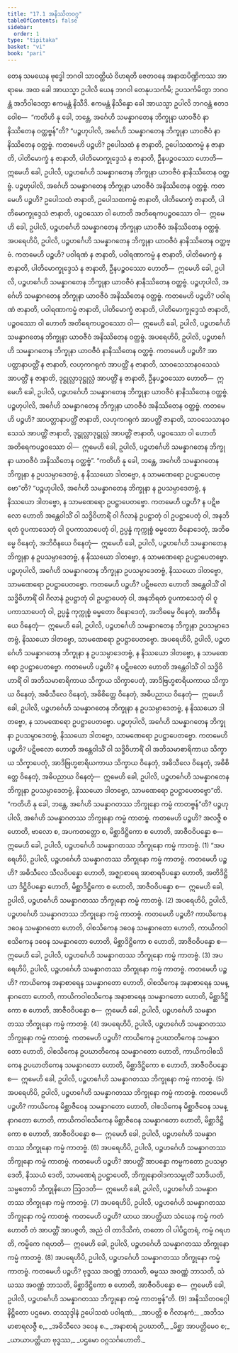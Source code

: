 ```yaml
---
title: "17.1 အနိဿိတဝဂ္ဂ"
tableOfContents: false
sidebar:
  order: 1
type: "tipitaka"
basket: "vi"
book: "pari"
---
```



<DynamicBreadcrumb />

<Division number="417" book="pari">

<Paragraph number="1939" book="pari">
တေန သမယေန ဗုဒ္ဓေါ ဘဂဝါ သာဝတ္ထိယံ ဝိဟရတိ ဇေတဝနေ အနာထပိဏ္ဍိကဿ အာရာမေ. အထ ခေါ အာယသ္မာ ဥပါလိ ယေန ဘဂဝါ တေနုပသင်္ကမိ; ဥပသင်္ကမိတွာ ဘဂဝန္တံ အဘိဝါဒေတွာ ဧကမန္တံ နိသီဒိ. ဧကမန္တံ နိသိန္နော ခေါ အာယသ္မာ ဥပါလိ ဘဂဝန္တံ ဧတဒဝေါစ—  “ကတိဟိ နု ခေါ, ဘန္တေ, အင်္ဂေဟိ သမန္နာဂတေန ဘိက္ခုနာ ယာဝဇီဝံ နာနိဿိတေန ဝတ္ထဗ္ဗန်”တိ?
</Paragraph>

<Paragraph number="1940" book="pari">
“ပဉ္စဟုပါလိ, အင်္ဂေဟိ သမန္နာဂတေန ဘိက္ခုနာ ယာဝဇီဝံ နာနိဿိတေန ဝတ္ထဗ္ဗံ. ကတမေဟိ ပဉ္စဟိ? ဥပေါသထံ န ဇာနာတိ, ဥပေါသထကမ္မံ န ဇာနာတိ, ပါတိမောက္ခံ န ဇာနာတိ, ပါတိမောက္ခုဒ္ဒေသံ န ဇာနာတိ, ဦနပဉ္စဝဿော ဟောတိ—  ဣမေဟိ ခေါ, ဥပါလိ, ပဉ္စဟင်္ဂေဟိ သမန္နာဂတေန ဘိက္ခုနာ ယာဝဇီဝံ နာနိဿိတေန ဝတ္ထဗ္ဗံ. ပဉ္စဟုပါလိ, အင်္ဂေဟိ သမန္နာဂတေန ဘိက္ခုနာ ယာဝဇီဝံ အနိဿိတေန ဝတ္ထဗ္ဗံ. ကတမေဟိ ပဉ္စဟိ? ဥပေါသထံ ဇာနာတိ, ဥပေါသထကမ္မံ ဇာနာတိ, ပါတိမောက္ခံ ဇာနာတိ, ပါတိမောက္ခုဒ္ဒေသံ ဇာနာတိ, ပဉ္စဝဿော ဝါ ဟောတိ အတိရေကပဉ္စဝဿော ဝါ—  ဣမေဟိ ခေါ, ဥပါလိ, ပဉ္စဟင်္ဂေဟိ သမန္နာဂတေန ဘိက္ခုနာ ယာဝဇီဝံ အနိဿိတေန ဝတ္ထဗ္ဗံ.
</Paragraph>

<Paragraph number="1941" book="pari">
အပရေဟိပိ, ဥပါလိ, ပဉ္စဟင်္ဂေဟိ သမန္နာဂတေန ဘိက္ခုနာ ယာဝဇီဝံ နာနိဿိတေန ဝတ္ထဗ္ဗံ. ကတမေဟိ ပဉ္စဟိ? ပဝါရဏံ န ဇာနာတိ, ပဝါရဏာကမ္မံ န ဇာနာတိ, ပါတိမောက္ခံ န ဇာနာတိ, ပါတိမောက္ခုဒ္ဒေသံ န ဇာနာတိ, ဦနပဉ္စဝဿော ဟောတိ—  ဣမေဟိ ခေါ, ဥပါလိ, ပဉ္စဟင်္ဂေဟိ သမန္နာဂတေန ဘိက္ခုနာ ယာဝဇီဝံ နာနိဿိတေန ဝတ္ထဗ္ဗံ. ပဉ္စဟုပါလိ, အင်္ဂေဟိ သမန္နာဂတေန ဘိက္ခုနာ ယာဝဇီဝံ အနိဿိတေန ဝတ္ထဗ္ဗံ. ကတမေဟိ ပဉ္စဟိ? ပဝါရဏံ ဇာနာတိ, ပဝါရဏာကမ္မံ ဇာနာတိ, ပါတိမောက္ခံ ဇာနာတိ, ပါတိမောက္ခုဒ္ဒေသံ ဇာနာတိ, ပဉ္စဝဿော ဝါ ဟောတိ အတိရေကပဉ္စဝဿော ဝါ—  ဣမေဟိ ခေါ, ဥပါလိ, ပဉ္စဟင်္ဂေဟိ သမန္နာဂတေန ဘိက္ခုနာ ယာဝဇီဝံ အနိဿိတေန ဝတ္ထဗ္ဗံ.
</Paragraph>

<Paragraph number="1942" book="pari">
အပရေဟိပိ, ဥပါလိ, ပဉ္စဟင်္ဂေဟိ သမန္နာဂတေန ဘိက္ခုနာ ယာဝဇီဝံ နာနိဿိတေန ဝတ္ထဗ္ဗံ. ကတမေဟိ ပဉ္စဟိ? အာပတ္တာနာပတ္တိံ န ဇာနာတိ, လဟုကဂရုကံ အာပတ္တိံ န ဇာနာတိ, သာဝသေသာနဝသေသံ အာပတ္တိံ န ဇာနာတိ, ဒုဋ္ဌုလ္လာဒုဋ္ဌုလ္လံ အာပတ္တိံ န ဇာနာတိ, ဦနပဉ္စဝဿော ဟောတိ—  ဣမေဟိ ခေါ, ဥပါလိ, ပဉ္စဟင်္ဂေဟိ သမန္နာဂတေန ဘိက္ခုနာ ယာဝဇီဝံ နာနိဿိတေန ဝတ္ထဗ္ဗံ. ပဉ္စဟုပါလိ, အင်္ဂေဟိ သမန္နာဂတေန ဘိက္ခုနာ ယာဝဇီဝံ အနိဿိတေန ဝတ္ထဗ္ဗံ. ကတမေဟိ ပဉ္စဟိ? အာပတ္တာနာပတ္တိံ ဇာနာတိ, လဟုကဂရုကံ အာပတ္တိံ ဇာနာတိ, သာဝသေသာနဝသေသံ အာပတ္တိံ ဇာနာတိ, ဒုဋ္ဌုလ္လာဒုဋ္ဌုလ္လံ အာပတ္တိံ ဇာနာတိ, ပဉ္စဝဿော ဝါ ဟောတိ အတိရေကပဉ္စဝဿော ဝါ—  ဣမေဟိ ခေါ, ဥပါလိ, ပဉ္စဟင်္ဂေဟိ သမန္နာဂတေန ဘိက္ခုနာ ယာဝဇီဝံ အနိဿိတေန ဝတ္ထဗ္ဗံ”.
</Paragraph>

</Division>
<Division number="418" book="pari">

<Paragraph number="1943" book="pari">
“ကတိဟိ နု ခေါ, ဘန္တေ, အင်္ဂေဟိ သမန္နာဂတေန ဘိက္ခုနာ န ဥပသမ္ပာဒေတဗ္ဗံ, န နိဿယော ဒါတဗ္ဗော, န သာမဏေရော ဥပဋ္ဌာပေတဗ္ဗော”တိ?
</Paragraph>

<Paragraph number="1944" book="pari">
“ပဉ္စဟုပါလိ, အင်္ဂေဟိ သမန္နာဂတေန ဘိက္ခုနာ န ဥပသမ္ပာဒေတဗ္ဗံ, န နိဿယော ဒါတဗ္ဗော, န သာမဏေရော ဥပဋ္ဌာပေတဗ္ဗော. ကတမေဟိ ပဉ္စဟိ? န ပဋိဗလော ဟောတိ အန္တေဝါသိံ ဝါ သဒ္ဓိဝိဟာရိံ ဝါ ဂိလာနံ ဥပဋ္ဌာတုံ ဝါ ဥပဋ္ဌာပေတုံ ဝါ, အနဘိရတံ ဝူပကာသေတုံ ဝါ ဝူပကာသာပေတုံ ဝါ, ဥပ္ပန္နံ ကုက္ကုစ္စံ ဓမ္မတော ဝိနောဒေတုံ, အဘိဓမ္မေ ဝိနေတုံ, အဘိဝိနယေ ဝိနေတုံ—  ဣမေဟိ ခေါ, ဥပါလိ, ပဉ္စဟင်္ဂေဟိ သမန္နာဂတေန ဘိက္ခုနာ န ဥပသမ္ပာဒေတဗ္ဗံ, န နိဿယော ဒါတဗ္ဗော, န သာမဏေရော ဥပဋ္ဌာပေတဗ္ဗော. ပဉ္စဟုပါလိ, အင်္ဂေဟိ သမန္နာဂတေန ဘိက္ခုနာ ဥပသမ္ပာဒေတဗ္ဗံ, နိဿယော ဒါတဗ္ဗော, သာမဏေရော ဥပဋ္ဌာပေတဗ္ဗော. ကတမေဟိ ပဉ္စဟိ? ပဋိဗလော ဟောတိ အန္တေဝါသိံ ဝါ သဒ္ဓိဝိဟာရိံ ဝါ ဂိလာနံ ဥပဋ္ဌာတုံ ဝါ ဥပဋ္ဌာပေတုံ ဝါ, အနဘိရတံ ဝူပကာသေတုံ ဝါ ဝူပကာသာပေတုံ ဝါ, ဥပ္ပန္နံ ကုက္ကုစ္စံ ဓမ္မတော ဝိနောဒေတုံ, အဘိဓမ္မေ ဝိနေတုံ, အဘိဝိနယေ ဝိနေတုံ—  ဣမေဟိ ခေါ, ဥပါလိ, ပဉ္စဟင်္ဂေဟိ သမန္နာဂတေန ဘိက္ခုနာ ဥပသမ္ပာဒေတဗ္ဗံ, နိဿယော ဒါတဗ္ဗော, သာမဏေရော ဥပဋ္ဌာပေတဗ္ဗော.
</Paragraph>

<Paragraph number="1945" book="pari">
အပရေဟိပိ, ဥပါလိ, ပဉ္စဟင်္ဂေဟိ သမန္နာဂတေန ဘိက္ခုနာ န ဥပသမ္ပာဒေတဗ္ဗံ, န နိဿယော ဒါတဗ္ဗော, န သာမဏေရော ဥပဋ္ဌာပေတဗ္ဗော. ကတမေဟိ ပဉ္စဟိ? န ပဋိဗလော ဟောတိ အန္တေဝါသိံ ဝါ သဒ္ဓိဝိဟာရိံ ဝါ အဘိသမာစာရိကာယ သိက္ခာယ သိက္ခာပေတုံ, အာဒိဗြဟ္မစာရိယကာယ သိက္ခာယ ဝိနေတုံ, အဓိသီလေ ဝိနေတုံ, အဓိစိတ္တေ ဝိနေတုံ, အဓိပညာယ ဝိနေတုံ—  ဣမေဟိ ခေါ, ဥပါလိ, ပဉ္စဟင်္ဂေဟိ သမန္နာဂတေန ဘိက္ခုနာ န ဥပသမ္ပာဒေတဗ္ဗံ, န နိဿယော ဒါတဗ္ဗော, န သာမဏေရော ဥပဋ္ဌာပေတဗ္ဗော. ပဉ္စဟုပါလိ, အင်္ဂေဟိ သမန္နာဂတေန ဘိက္ခုနာ ဥပသမ္ပာဒေတဗ္ဗံ, နိဿယော ဒါတဗ္ဗော, သာမဏေရော ဥပဋ္ဌာပေတဗ္ဗော. ကတမေဟိ ပဉ္စဟိ? ပဋိဗလော ဟောတိ အန္တေဝါသိံ ဝါ သဒ္ဓိဝိဟာရိံ ဝါ အဘိသမာစာရိကာယ သိက္ခာယ သိက္ခာပေတုံ, အာဒိဗြဟ္မစာရိယကာယ သိက္ခာယ ဝိနေတုံ, အဓိသီလေ ဝိနေတုံ, အဓိစိတ္တေ ဝိနေတုံ, အဓိပညာယ ဝိနေတုံ—  ဣမေဟိ ခေါ, ဥပါလိ, ပဉ္စဟင်္ဂေဟိ သမန္နာဂတေန ဘိက္ခုနာ ဥပသမ္ပာဒေတဗ္ဗံ, နိဿယော ဒါတဗ္ဗော, သာမဏေရော ဥပဋ္ဌာပေတဗ္ဗော”တိ.
</Paragraph>

</Division>
<Division number="419" book="pari">

<Paragraph number="1946" book="pari">
“ကတိဟိ နု ခေါ, ဘန္တေ, အင်္ဂေဟိ သမန္နာဂတဿ ဘိက္ခုနော ကမ္မံ ကာတဗ္ဗန်”တိ?
</Paragraph>

<Paragraph number="1947" book="pari">
ပဉ္စဟုပါလိ, အင်္ဂေဟိ သမန္နာဂတဿ ဘိက္ခုနော ကမ္မံ ကာတဗ္ဗံ. ကတမေဟိ ပဉ္စဟိ? အလဇ္ဇီ စ ဟောတိ, ဗာလော စ, အပကတတ္တော စ, မိစ္ဆာဒိဋ္ဌိကော စ ဟောတိ, အာဇီဝဝိပန္နော စ—  ဣမေဟိ ခေါ, ဥပါလိ, ပဉ္စဟင်္ဂေဟိ သမန္နာဂတဿ ဘိက္ခုနော ကမ္မံ ကာတဗ္ဗံ. (1)
</Paragraph>

<Paragraph number="1948" book="pari">
“အပရေဟိပိ, ဥပါလိ, ပဉ္စဟင်္ဂေဟိ သမန္နာဂတဿ ဘိက္ခုနော ကမ္မံ ကာတဗ္ဗံ. ကတမေဟိ ပဉ္စဟိ? အဓိသီလေ သီလဝိပန္နော ဟောတိ, အဇ္ဈာစာရေ အာစာရဝိပန္နော ဟောတိ, အတိဒိဋ္ဌိယာ ဒိဋ္ဌိဝိပန္နော ဟောတိ, မိစ္ဆာဒိဋ္ဌိကော စ ဟောတိ, အာဇီဝဝိပန္နော စ—  ဣမေဟိ ခေါ, ဥပါလိ, ပဉ္စဟင်္ဂေဟိ သမန္နာဂတဿ ဘိက္ခုနော ကမ္မံ ကာတဗ္ဗံ. (2)
</Paragraph>

<Paragraph number="1949" book="pari">
အပရေဟိပိ, ဥပါလိ, ပဉ္စဟင်္ဂေဟိ သမန္နာဂတဿ ဘိက္ခုနော ကမ္မံ ကာတဗ္ဗံ. ကတမေဟိ ပဉ္စဟိ? ကာယိကေန ဒဝေန သမန္နာဂတော ဟောတိ, ဝါစသိကေန ဒဝေန သမန္နာဂတော ဟောတိ, ကာယိကဝါစသိကေန ဒဝေန သမန္နာဂတော ဟောတိ, မိစ္ဆာဒိဋ္ဌိကော စ ဟောတိ, အာဇီဝဝိပန္နော စ—  ဣမေဟိ ခေါ, ဥပါလိ, ပဉ္စဟင်္ဂေဟိ သမန္နာဂတဿ ဘိက္ခုနော ကမ္မံ ကာတဗ္ဗံ. (3)
</Paragraph>

<Paragraph number="1950" book="pari">
အပရေဟိပိ, ဥပါလိ, ပဉ္စဟင်္ဂေဟိ သမန္နာဂတဿ ဘိက္ခုနော ကမ္မံ ကာတဗ္ဗံ. ကတမေဟိ ပဉ္စဟိ? ကာယိကေန အနာစာရေန သမန္နာဂတော ဟောတိ, ဝါစသိကေန အနာစာရေန သမန္နာဂတော ဟောတိ, ကာယိကဝါစသိကေန အနာစာရေန သမန္နာဂတော ဟောတိ, မိစ္ဆာဒိဋ္ဌိကော စ ဟောတိ, အာဇီဝဝိပန္နော စ—  ဣမေဟိ ခေါ, ဥပါလိ, ပဉ္စဟင်္ဂေဟိ သမန္နာဂတဿ ဘိက္ခုနော ကမ္မံ ကာတဗ္ဗံ. (4)
</Paragraph>

<Paragraph number="1951" book="pari">
အပရေဟိပိ, ဥပါလိ, ပဉ္စဟင်္ဂေဟိ သမန္နာဂတဿ ဘိက္ခုနော ကမ္မံ ကာတဗ္ဗံ. ကတမေဟိ ပဉ္စဟိ? ကာယိကေန ဥပဃာတိကေန သမန္နာဂတော ဟောတိ, ဝါစသိကေန ဥပဃာတိကေန သမန္နာဂတော ဟောတိ, ကာယိကဝါစသိကေန ဥပဃာတိကေန သမန္နာဂတော ဟောတိ, မိစ္ဆာဒိဋ္ဌိကော စ ဟောတိ, အာဇီဝဝိပန္နော စ—  ဣမေဟိ ခေါ, ဥပါလိ, ပဉ္စဟင်္ဂေဟိ သမန္နာဂတဿ ဘိက္ခုနော ကမ္မံ ကာတဗ္ဗံ. (5)
</Paragraph>

<Paragraph number="1952" book="pari">
အပရေဟိပိ, ဥပါလိ, ပဉ္စဟင်္ဂေဟိ သမန္နာဂတဿ ဘိက္ခုနော ကမ္မံ ကာတဗ္ဗံ. ကတမေဟိ ပဉ္စဟိ? ကာယိကေန မိစ္ဆာဇီဝေန သမန္နာဂတော ဟောတိ, ဝါစသိကေန မိစ္ဆာဇီဝေန သမန္နာဂတော ဟောတိ, ကာယိကဝါစသိကေန မိစ္ဆာဇီဝေန သမန္နာဂတော ဟောတိ, မိစ္ဆာဒိဋ္ဌိကော စ ဟောတိ, အာဇီဝဝိပန္နော စ—  ဣမေဟိ ခေါ, ဥပါလိ, ပဉ္စဟင်္ဂေဟိ သမန္နာဂတဿ ဘိက္ခုနော ကမ္မံ ကာတဗ္ဗံ. (6)
</Paragraph>

<Paragraph number="1953" book="pari">
အပရေဟိပိ, ဥပါလိ, ပဉ္စဟင်္ဂေဟိ သမန္နာဂတဿ ဘိက္ခုနော ကမ္မံ ကာတဗ္ဗံ. ကတမေဟိ ပဉ္စဟိ? အာပတ္တိံ အာပန္နော ကမ္မကတော ဥပသမ္ပာဒေတိ, နိဿယံ ဒေတိ, သာမဏေရံ ဥပဋ္ဌာပေတိ, ဘိက္ခုနောဝါဒကသမ္မုတိံ သာဒိယတိ, သမ္မတောပိ ဘိက္ခုနိယော ဩဝဒတိ—  ဣမေဟိ ခေါ, ဥပါလိ, ပဉ္စဟင်္ဂေဟိ သမန္နာဂတဿ ဘိက္ခုနော ကမ္မံ ကာတဗ္ဗံ. (7)
</Paragraph>

<Paragraph number="1954" book="pari">
အပရေဟိပိ, ဥပါလိ, ပဉ္စဟင်္ဂေဟိ သမန္နာဂတဿ ဘိက္ခုနော ကမ္မံ ကာတဗ္ဗံ. ကတမေဟိ ပဉ္စဟိ? ယာယ အာပတ္တိယာ သံဃေန ကမ္မံ ကတံ ဟောတိ တံ အာပတ္တိံ အာပဇ္ဇတိ, အညံ ဝါ တာဒိသိကံ, တတော ဝါ ပါပိဋ္ဌတရံ, ကမ္မံ ဂရဟတိ, ကမ္မိကေ ဂရဟတိ—  ဣမေဟိ ခေါ, ဥပါလိ, ပဉ္စဟင်္ဂေဟိ သမန္နာဂတဿ ဘိက္ခုနော ကမ္မံ ကာတဗ္ဗံ. (8)
</Paragraph>

<Paragraph number="1955" book="pari">
အပရေဟိပိ, ဥပါလိ, ပဉ္စဟင်္ဂေဟိ သမန္နာဂတဿ ဘိက္ခုနော ကမ္မံ ကာတဗ္ဗံ. ကတမေဟိ ပဉ္စဟိ? ဗုဒ္ဓဿ အဝဏ္ဏံ ဘာသတိ, ဓမ္မဿ အဝဏ္ဏံ ဘာသတိ, သံဃဿ အဝဏ္ဏံ ဘာသတိ, မိစ္ဆာဒိဋ္ဌိကော စ ဟောတိ, အာဇီဝဝိပန္နော စ—  ဣမေဟိ ခေါ, ဥပါလိ, ပဉ္စဟင်္ဂေဟိ သမန္နာဂတဿ ဘိက္ခုနော ကမ္မံ ကာတဗ္ဗန်”တိ. (9)

</Paragraph>
</Division>

<Paragraph number="1956" type="center" book="pari">
အနိဿိတဝဂ္ဂေါ နိဋ္ဌိတော ပဌမော.



</Paragraph>

<Paragraph number="1957" type="center" book="pari">
တဿုဒ္ဒါနံ


</Paragraph>

<Paragraph number="1958" type="verses" book="pari">
ဥပေါသထံ ပဝါရဏံ,_  
_အာပတ္တိ စ ဂိလာနကံ;_  
_အဘိသမာစာရလဇ္ဇီ စ,_  
_အဓိသီလေ ဒဝေန စ._  

</Paragraph>

<Paragraph number="1959" type="verses" book="pari">
_အနာစာရံ ဥပဃာတိ,_  
_မိစ္ဆာ အာပတ္တိမေဝ စ;_  
_ယာယာပတ္တိယာ ဗုဒ္ဓဿ,_  
_ပဌမော ဝဂ္ဂသင်္ဂဟောတိ._
</Paragraph>